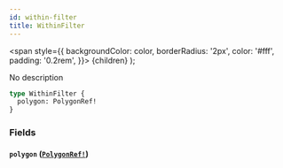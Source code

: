 ```yaml
---
id: within-filter
title: WithinFilter
---
```


<span
style={{
      backgroundColor: color,
      borderRadius: '2px',
      color: '#fff',
      padding: '0.2rem',
    }}>
{children}
</span>
);

No description

```graphql
type WithinFilter {
  polygon: PolygonRef!
}
```

### Fields

#### `polygon` ([`PolygonRef!`](/docs/schema/inputs/polygon-ref))
